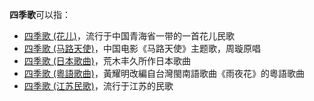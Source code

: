 '''四季歌'''可以指：
*[[四季歌_(花儿)|四季歌 (花儿)]]，流行于中国青海省一带的一首花儿民歌
*[[四季歌_(马路天使)|四季歌 (马路天使)]]，中国电影《马路天使》主题歌，周璇原唱
*[[四季歌_(日本歌曲)|四季歌 (日本歌曲)]]，荒木丰久所作日本歌曲
*[[四季歌_(粵語歌曲)|四季歌 (粵語歌曲)]]，黃耀明改編自台灣閩南語歌曲《雨夜花》的粵語歌曲
*[[四季歌_(江苏民歌)|四季歌 (江苏民歌)]]，流行于江苏的民歌
{{disambig|Cat=三字作品消歧义}}